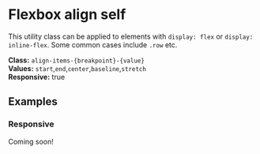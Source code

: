 
<Meta title="Utilities/Flexbox/Align items" />

# Flexbox align self

This utility class can be applied to elements with `display: flex` or `display: inline-flex`. Some common cases include `.row` etc.

**Class:** `align-items-{breakpoint}-{value}` <br />
**Values:** `start`,`end`,`center`,`baseline`,`stretch` <br />
**Responsive:** true

## Examples

### Responsive

Coming soon!
